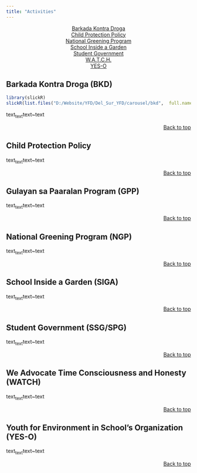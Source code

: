 ```yaml
---
title: "Activities"
---
```

<center>
<a href="#barkada-kontra-droga-bkd">Barkada Kontra Droga</a><br>
<a href="#child-protection-policy">Child Protection Policy</a><br>
<a href="#national-greening-program-ngp">National Greening Program</a><br>
<a href="#school-inside-a-garden-siga">School Inside a Garden</a><br>
<a href="#student-government-ssgspg">Student Government</a><br>
<a href="#we-advocate-time-consciousness-and-honesty-watch">W.A.T.C.H.</a><br>
<a href="#youth-for-environment-in-schools-organization-yes-o">YES-O</a><br>
</center>

## Barkada Kontra Droga (BKD)

```r
library(slickR)
slickR(list.files("D:/Website/YFD/Del_Sur_YFD/carousel/bkd",  full.names = TRUE), height = 200, width = '95%')+settings(dots=TRUE, initialSlide = 0, slidesToShow = 3, slidesToScroll = 3, focusOnSelect = TRUE, autoplay = TRUE)
```

text~text~text~text

<p align="right">
<a href="#top">Back to top</a>
</p>


## Child Protection Policy


text~text~text~text

<p align="right">
<a href="#top">Back to top</a>
</p>


## Gulayan sa Paaralan Program (GPP)


text~text~text~text

<p align="right">
<a href="#top">Back to top</a>
</p>


## National Greening Program (NGP)


text~text~text~text

<p align="right">
<a href="#top">Back to top</a>
</p>


## School Inside a Garden (SIGA)


text~text~text~text

<p align="right">
<a href="#top">Back to top</a>
</p>


## Student Government (SSG/SPG)


text~text~text~text

<p align="right">
<a href="#top">Back to top</a>
</p>


## We Advocate Time Consciousness and Honesty (WATCH)


text~text~text~text

<p align="right">
<a href="#top">Back to top</a>
</p>


## Youth for Environment in School’s Organization (YES-O)


text~text~text~text

<p align="right">
<a href="#top">Back to top</a>
</p>
